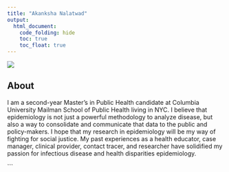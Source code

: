 ```yaml
---
title: "Akanksha Nalatwad"
output: 
  html_document:
    code_folding: hide
    toc: true
    toc_float: true
---
```


![](images/wash_heights.jpeg)

## About

I am a second-year Master's in Public Health candidate at Columbia University Mailman School of Public Health living in NYC. I believe that epidemiology is not just a powerful methodology to analyze disease, but also a way to consolidate and communicate that data to the public and policy-makers. I hope that my research in epidemiology will be my way of fighting for social justice. My past experiences as a health educator, case manager, clinical provider, contact tracer, and researcher have solidified my passion for infectious disease and health disparities epidemiology. 

```